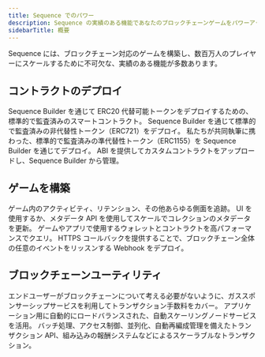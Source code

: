 ```yaml
---
title: Sequence でのパワー
description: Sequence の実績のある機能であなたのブロックチェーンゲームをパワーアップ。監査済みのコントラクトをデプロイし、NFT メタデータを管理し、web3 アクティビティを追跡し、トランザクションを管理し、Webhook に簡単に接続。ユーザーのためにガス代を抽象化し、ノードインフラを簡単に管理。
sidebarTitle: 概要
---
```


Sequence には、ブロックチェーン対応のゲームを構築し、数百万人のプレイヤーにスケールするために不可欠な、実績のある機能が多数あります。

## コントラクトのデプロイ

<CardGroup cols={2}>
  <Card title="ERC20" icon="coins" href="/solutions/collectibles/contracts/deploy-ERC20-currency">
    Sequence Builder を通じて ERC20 代替可能トークンをデプロイするための、標準的で監査済みのスマートコントラクト。
  </Card>

  <Card title="ERC721" icon="image" href="/solutions/collectibles/contracts/deploy-an-item-collection">
    Sequence Builder を通じて標準的で監査済みの非代替性トークン（ERC721）をデプロイ。
  </Card>

  <Card title="ERC1155" icon="layer-group" href="/solutions/collectibles/contracts/deploy-an-item-collection">
    私たちが共同執筆に携わった、標準的で監査済みの準代替性トークン（ERC1155）を Sequence Builder を通じてデプロイ。
  </Card>

  <Card title="Link any contracts" icon="link" href="/solutions/builder/contracts">
    ABI を提供してカスタムコントラクトをアップロードし、Sequence Builder から管理。
  </Card>
</CardGroup>

## ゲームを構築

<CardGroup cols={2}>
  <Card title="Analytics" icon="chart-line" href="/solutions/builder/analytics">
    ゲーム内のアクティビティ、リテンション、その他あらゆる側面を追跡。
  </Card>

  <Card title="Metadata Management" icon="database" href="/solutions/collectibles/metadata">
    UI を使用するか、メタデータ API を使用してスケールでコレクションのメタデータを更新。
  </Card>

  <Card title="Indexer" icon="magnifying-glass" href="/solutions/builder/indexer">
    ゲームやアプリで使用するウォレットとコントラクトを高パフォーマンスでクエリ。
  </Card>

  <Card title="Webhooks" icon="bell" href="/solutions/builder/webhooks">
    HTTPS コールバックを提供することで、ブロックチェーン全体の任意のイベントをリッスンする Webhook をデプロイ。
  </Card>
</CardGroup>

## ブロックチェーンユーティリティ

<CardGroup cols={2}>
  <Card title="Gas Sponsorship" icon="gas-pump" href="/solutions/builder/gas-tank">
    エンドユーザーがブロックチェーンについて考える必要がないように、ガススポンサーシップサービスを利用してトランザクション手数料をカバー。
  </Card>

  <Card title="Node Gateway" icon="server" href="/solutions/builder/node-gateway">
    アプリケーション用に自動的にロードバランスされた、自動スケーリングノードサービスを活用。
  </Card>

  <Card title="Sidekick" icon="user" href="/solutions/sidekick/overview">
    バッチ処理、アクセス制御、並列化、自動再編成管理を備えたトランザクション API、組み込みの報酬システムなどによるスケーラブルなトランザクション。
  </Card>
</CardGroup>
